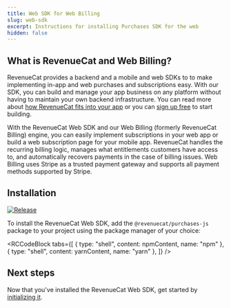 ```yaml
---
title: Web SDK for Web Billing
slug: web-sdk
excerpt: Instructions for installing Purchases SDK for the web
hidden: false
---
```


## What is RevenueCat and Web Billing?

RevenueCat provides a backend and a mobile and web SDKs to to make implementing in-app and web purchases and subscriptions easy. With our SDK, you can build and manage your app business on any platform without having to maintain your own backend infrastructure. You can read more about [how RevenueCat fits into your app](https://www.revenuecat.com/blog/growth/where-does-revenuecat-fit-in-your-app/) or you can [sign up free](https://app.revenuecat.com/signup) to start building.

With the RevenueCat Web SDK and our Web Billing (formerly RevenueCat Billing) engine, you can easily implement subscriptions in your web app or build a web subscription page for your mobile app. RevenueCat handles the recurring billing logic, manages what entitlements customers have access to, and automatically recovers payments in the case of billing issues. Web Billing uses Stripe as a trusted payment gateway and supports all payment methods supported by Stripe.

## Installation

[![Release](https://img.shields.io/github/release/RevenueCat/purchases-js.svg?filter=!*beta*&style=flat)](https://github.com/RevenueCat/purchases-js/releases)

To install the RevenueCat Web SDK, add the `@revenuecat/purchases-js` package to your project using the package manager of your choice:


<RCCodeBlock
  tabs={[
    { type: "shell", content: npmContent, name: "npm" },
    { type: "shell", content: yarnContent, name: "yarn" },
  ]}
/>

## Next steps

Now that you've installed the RevenueCat Web SDK, get started by [initializing it](/getting-started/configuring-sdk).
